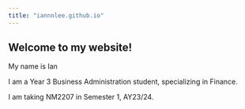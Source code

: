 ```yaml
---
title: "iannnlee.github.io"
---
```


## Welcome to my website!

My name is Ian

I am a Year 3 Business Administration student, specializing in Finance.

I am taking NM2207 in Semester 1, AY23/24.
